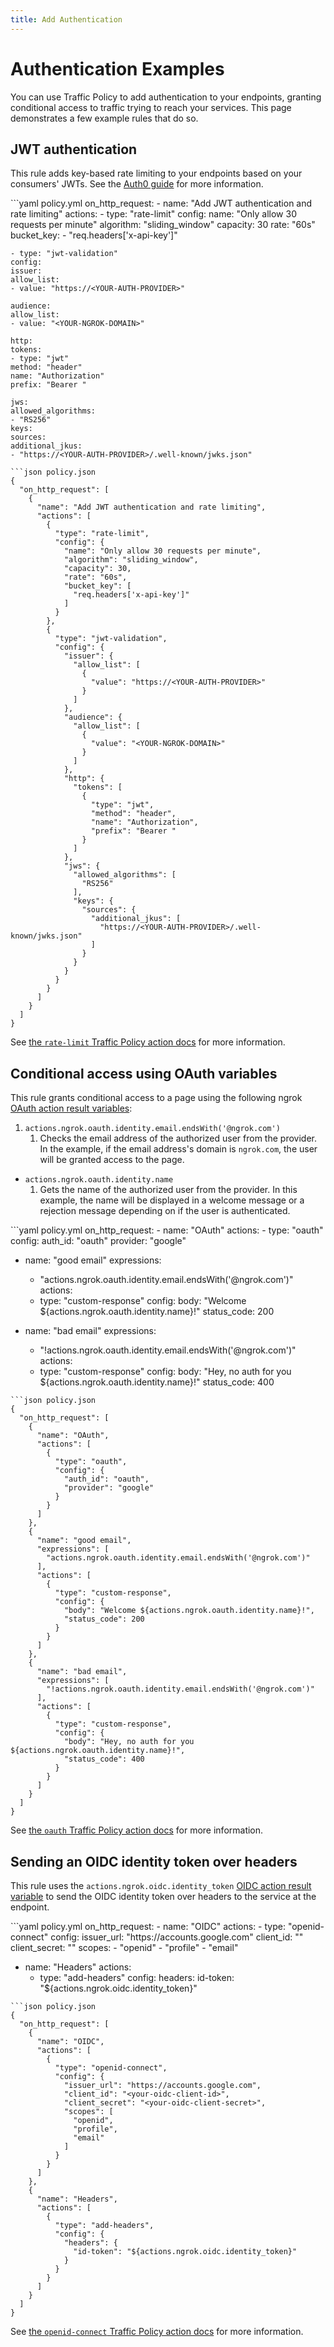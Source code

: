 ```yaml
---
title: Add Authentication
---
```

# Authentication Examples

You can use Traffic Policy to add authentication to your endpoints, granting conditional access to traffic trying to reach your services. This page demonstrates a few example rules that do so.

## JWT authentication

This rule adds key-based rate limiting to your endpoints based on your consumers' JWTs. See the [Auth0 guide](/integrations/auth0/jwt-action/) for more information.

<CodeGroup>
```yaml policy.yml
on_http_request:
  - name: "Add JWT authentication and rate limiting"
    actions:
    - type: "rate-limit"
    config:
    name: "Only allow 30 requests per minute"
    algorithm: "sliding_window"
    capacity: 30
    rate: "60s"
    bucket_key:
    - "req.headers['x-api-key']"

    - type: "jwt-validation"
    config:
    issuer:
    allow_list:
    - value: "https://<YOUR-AUTH-PROVIDER>"

    audience:
    allow_list:
    - value: "<YOUR-NGROK-DOMAIN>"

    http:
    tokens:
    - type: "jwt"
    method: "header"
    name: "Authorization"
    prefix: "Bearer "

    jws:
    allowed_algorithms:
    - "RS256"
    keys:
    sources:
    additional_jkus:
    - "https://<YOUR-AUTH-PROVIDER>/.well-known/jwks.json"
```
```json policy.json
{
  "on_http_request": [
    {
      "name": "Add JWT authentication and rate limiting",
      "actions": [
        {
          "type": "rate-limit",
          "config": {
            "name": "Only allow 30 requests per minute",
            "algorithm": "sliding_window",
            "capacity": 30,
            "rate": "60s",
            "bucket_key": [
              "req.headers['x-api-key']"
            ]
          }
        },
        {
          "type": "jwt-validation",
          "config": {
            "issuer": {
              "allow_list": [
                {
                  "value": "https://<YOUR-AUTH-PROVIDER>"
                }
              ]
            },
            "audience": {
              "allow_list": [
                {
                  "value": "<YOUR-NGROK-DOMAIN>"
                }
              ]
            },
            "http": {
              "tokens": [
                {
                  "type": "jwt",
                  "method": "header",
                  "name": "Authorization",
                  "prefix": "Bearer "
                }
              ]
            },
            "jws": {
              "allowed_algorithms": [
                "RS256"
              ],
              "keys": {
                "sources": {
                  "additional_jkus": [
                    "https://<YOUR-AUTH-PROVIDER>/.well-known/jwks.json"
                  ]
                }
              }
            }
          }
        }
      ]
    }
  ]
}
```
</CodeGroup>

See [the `rate-limit` Traffic Policy action docs](/traffic-policy/actions/rate-limit/) for more information.

## Conditional access using OAuth variables

This rule grants conditional access to a page using the following ngrok [OAuth action result variables](/traffic-policy/actions/oauth):

1. `actions.ngrok.oauth.identity.email.endsWith('@ngrok.com')`
   1. Checks the email address of the authorized user from the provider. In the example, if the email address's domain is `ngrok.com`, the user will be granted access to the page.

- `actions.ngrok.oauth.identity.name`
  1. Gets the name of the authorized user from the provider. In this example, the name will be displayed in a welcome message or a rejection message depending on if the user is authenticated.

<CodeGroup>
```yaml policy.yml
on_http_request:
  - name: "OAuth"
    actions:
    - type: "oauth"
    config:
    auth_id: "oauth"
    provider: "google"


  - name: "good email"
    expressions:
    - "actions.ngrok.oauth.identity.email.endsWith('@ngrok.com')"
    actions:
    - type: "custom-response"
    config:
    body: "Welcome ${actions.ngrok.oauth.identity.name}!"
    status_code: 200


  - name: "bad email"
    expressions:
    - "!actions.ngrok.oauth.identity.email.endsWith('@ngrok.com')"
    actions:
    - type: "custom-response"
    config:
    body: "Hey, no auth for you ${actions.ngrok.oauth.identity.name}!"
    status_code: 400
```
```json policy.json
{
  "on_http_request": [
    {
      "name": "OAuth",
      "actions": [
        {
          "type": "oauth",
          "config": {
            "auth_id": "oauth",
            "provider": "google"
          }
        }
      ]
    },
    {
      "name": "good email",
      "expressions": [
        "actions.ngrok.oauth.identity.email.endsWith('@ngrok.com')"
      ],
      "actions": [
        {
          "type": "custom-response",
          "config": {
            "body": "Welcome ${actions.ngrok.oauth.identity.name}!",
            "status_code": 200
          }
        }
      ]
    },
    {
      "name": "bad email",
      "expressions": [
        "!actions.ngrok.oauth.identity.email.endsWith('@ngrok.com')"
      ],
      "actions": [
        {
          "type": "custom-response",
          "config": {
            "body": "Hey, no auth for you ${actions.ngrok.oauth.identity.name}!",
            "status_code": 400
          }
        }
      ]
    }
  ]
}
```
</CodeGroup>

See [the `oauth` Traffic Policy action docs](/traffic-policy/actions/oauth/) for more information.

## Sending an OIDC identity token over headers

This rule uses the `actions.ngrok.oidc.identity_token` [OIDC action result variable](/traffic-policy/actions/oidc/#action-result-variables) to send the OIDC identity token over headers to the service at the endpoint.

<CodeGroup>
```yaml policy.yml
on_http_request:
  - name: "OIDC"
    actions:
    - type: "openid-connect"
    config:
    issuer_url: "https://accounts.google.com"
    client_id: "<your-oidc-client-id>"
    client_secret: "<your-oidc-client-secret>"
    scopes:
    - "openid"
    - "profile"
    - "email"


  - name: "Headers"
    actions:
    - type: "add-headers"
    config:
    headers:
    id-token: "${actions.ngrok.oidc.identity_token}"
```
```json policy.json
{
  "on_http_request": [
    {
      "name": "OIDC",
      "actions": [
        {
          "type": "openid-connect",
          "config": {
            "issuer_url": "https://accounts.google.com",
            "client_id": "<your-oidc-client-id>",
            "client_secret": "<your-oidc-client-secret>",
            "scopes": [
              "openid",
              "profile",
              "email"
            ]
          }
        }
      ]
    },
    {
      "name": "Headers",
      "actions": [
        {
          "type": "add-headers",
          "config": {
            "headers": {
              "id-token": "${actions.ngrok.oidc.identity_token}"
            }
          }
        }
      ]
    }
  ]
}
```
</CodeGroup>

See [the `openid-connect` Traffic Policy action docs](/traffic-policy/actions/oidc/) for more information.
